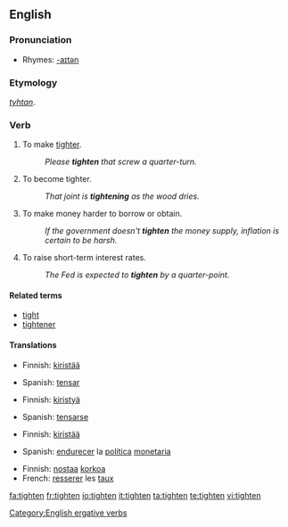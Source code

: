 ==English==

===Pronunciation===
* Rhymes: [[Rhymes:English:-aɪtən|-aɪtən]]

===Etymology===
{{OE.}} ''[[tyhtan]]''.

===Verb===
{{en-verb}}

# To make [[tight]]er.
#: ''Please '''tighten''' that screw a quarter-turn.''
# To become tighter.
#: ''That joint is '''tightening''' as the wood dries.''
# {{economics}} To make money harder to borrow or obtain.
#: ''If the government doesn't '''tighten''' the money supply, inflation is certain to be harsh.''
# {{economics}} To raise short-term interest rates.
#: ''The Fed is expected to '''tighten''' by a quarter-point.''

====Related terms====
* [[tight]]
* [[tightener]]

====Translations====
{{trans-top|to make tighter}}
* Finnish: [[kiristää]]
{{trans-mid}}
* Spanish: [[tensar]]
{{trans-bottom}}

{{trans-top|to become tighter}}
* Finnish: [[kiristyä]]
{{trans-mid}}
* Spanish: [[tensarse]]
{{trans-bottom}}

{{trans-top|to make money harder to obtain}}
* Finnish: [[kiristää]]
{{trans-mid}}
* Spanish: [[endurecer]] la [[política]] [[monetaria]]
{{trans-bottom}}

{{trans-top|to raise interest rate}}
* Finnish: [[nostaa]] [[korko|korkoa]]
* French: [[resserer]] les [[taux]]
{{trans-bottom}}

[[Category:English ergative verbs]]

[[fa:tighten]]
[[fr:tighten]]
[[io:tighten]]
[[it:tighten]]
[[ta:tighten]]
[[te:tighten]]
[[vi:tighten]]